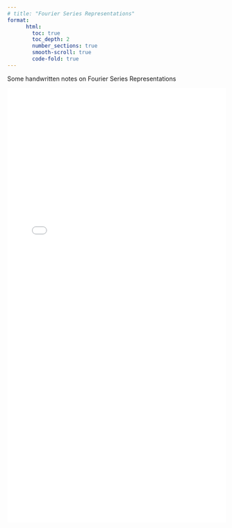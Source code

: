 ```yaml
---
# title: "Fourier Series Representations"
format:
      html:
        toc: true
        toc_depth: 2
        number_sections: true
        smooth-scroll: true
        code-fold: true
---
```


Some handwritten notes on Fourier Series Representations

![](Fourier-Series-Representations.pdf){width=100% height=1000}

<!-- 
![1](fourier-pages/1.png)
![2](fourier-pages/2.png)
![3](fourier-pages/3.png)
![4](fourier-pages/4.png)
![5](fourier-pages/5.png)
![6](fourier-pages/6.png)
![7](fourier-pages/7.png) -->

